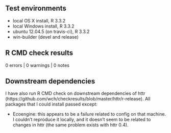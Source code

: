 ## Test environments
* local OS X install, R 3.3.2
* local Windows install, R 3.3.2
* ubuntu 12.04.5 (on travis-ci), R 3.3.2
* win-builder (devel and release)

## R CMD check results
0 errors | 0 warnings | 0 notes

## Downstream dependencies
I have also run R CMD check on downstream dependencies of httr 
(https://github.com/wch/checkresults/blob/master/httr/r-release). 
All packages that I could install passed except:

* Ecoengine: this appears to be a failure related to config on 
  that machine. I couldn't reproduce it locally, and it doesn't 
  seem to be related to changes in httr (the same problem exists 
  with httr 0.4).
